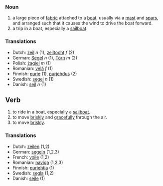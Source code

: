 ===Noun===
# a large piece of [[fabric]] attached to a [[boat]], usually via a [[mast]] and [[spar]]s, and arranged such that it causes the wind to drive the boat forward.
# a trip in a boat, especially a [[sailboat]].

===Translations===
*Dutch: [[zeil]] ''n'' (1), [[zeiltocht]] ''f'' (2)
*German: [[Segel]] ''n'' (1), [[Törn]] ''m'' (2)
*Polish: [[żagiel]] ''m'' (1)
*Romanian: [[velă]] ''f'' (1)
*Finnish: [[purje]] (1), [[purjehdus]] (2)
*Swedish: [[segel]] ''n'' (1)
*Danish: [[sejl]] ''n'' (1)

==Verb==
# to ride in a boat, especially a [[sailboat]].
# to move [[briskly]] and [[gracefully]] through the air.
# to move [[briskly]].

===Translations===
*Dutch: [[zeilen]] (1,2)
*German: [[segeln]] (1,2,3)
*French: [[voile]] (1,2)
*Romanian: [[naviga]] (1,2,3)
*Finnish: [[purjehtia]] (1)
*Swedish: [[segla]] (1,2)
*Danish: [[sejle]] (1)